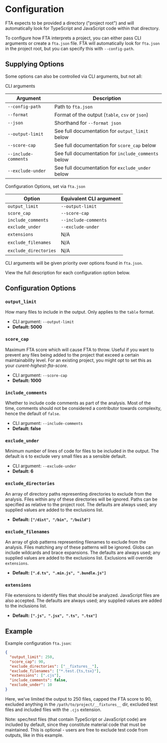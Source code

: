 # Configuration

FTA expects to be provided a directory ("project root") and will automatically look for TypeScript and JavaScript code within that directory.

To configure how FTA interprets a project, you can either pass CLI arguments or create a `fta.json` file. FTA will automatically look for `fta.json` in the project root, but you can specify this with `--config-path`.

## Supplying Options

Some options can also be controlled via CLI arguments, but not all:

CLI arguments

| Argument             | Description                                         |
| -------------------- | --------------------------------------------------- |
| `--config-path`      | Path to `fta.json`                                  |
| `--format`           | Format of the output (`table`, `csv` or `json`)     |
| `--json`             | Shorthand for `--format json`                       |
| `--output-limit`     | See full documentation for `output_limit` below     |
| `--score-cap`        | See full documentation for `score_cap` below        |
| `--include-comments` | See full documentation for `include_comments` below |
| `--exclude-under`    | See full documentation for `exclude_under` below    |

Configuration Options, set via `fta.json`

| Option                | Equivalent CLI argument |
| --------------------- | ----------------------- |
| `output_limit`        | `--output-limit`        |
| `score_cap`           | `--score-cap`           |
| `include_comments`    | `--include-comments`    |
| `exclude_under`       | `--exclude-under`       |
| `extensions`          | N/A                     |
| `exclude_filenames`   | N/A                     |
| `exclude_directories` | N/A                     |

CLI arguments will be given priority over options found in `fta.json`.

View the full description for each configuration option below.

## Configuration Options

### `output_limit`

How many files to include in the output. Only applies to the `table` format.

- CLI argument: `--output-limit`
- **Default: 5000**

### `score_cap`

Maximum FTA score which will cause FTA to throw. Useful if you want to prevent any files being added to the project that exceed a certain maintainability level. For an existing project, you might opt to set this as your _curent-highest-fta-score_.

- CLI argument: `--score-cap`
- **Default: 1000**

### `include_comments`

Whether to include code comments as part of the analysis. Most of the time, comments should not be considered a contributor towards complexity, hence the default of `false`.

- CLI argument: `--include-comments`
- **Default: false**

### `exclude_under`

Minimum number of lines of code for files to be included in the output. The default is `6` to exclude very small files as a sensible default.

- CLI argument: `--exclude-under`
- **Default: 6**

### `exclude_directories`

An array of directory paths representing directories to exclude from the analysis. Files within any of these directories will be ignored. Paths can be specified as relative to the project root. The defaults are always used; any supplied values are added to the exclusions list.

- **Default: `["/dist", "/bin", "/build"]`**

### `exclude_filenames`

An array of glob patterns representing filenames to exclude from the analysis. Files matching any of these patterns will be ignored. Globs can include wildcards and brace expansions. The defaults are always used; any supplied values are added to the exclusions list. Exclusions will override `extensions`.

- **Default: `[".d.ts", ".min.js", ".bundle.js"]`**

### `extensions`

File extensions to identify files that should be analyzed. JavaScript files are also accepted. The defaults are always used; any supplied values are added to the inclusions list.

- **Default: `[".js", ".jsx", ".ts", ".tsx"]`**

## Example

Example configuration `fta.json`:

```json
{
  "output_limit": 250,
  "score_cap": 90,
  "exclude_directories": ["__fixtures__"],
  "exclude_filenames": ["*.test.{ts,tsx}"],
  "extensions": [".cjs"],
  "include_comments": false,
  "exclude_under": 10
}
```

Here, we've limited the output to 250 files, capped the FTA score to 90, excluded anything in the `/path/to/project/__fixtures__` dir, excluded test files and included files with the `.cjs` extension.

Note: spec/test files (that contain TypeScript or JavaScript code) are included by default, since they constitute material code that must be maintained. This is optional - users are free to exclude test code from outputs, like in this example.

